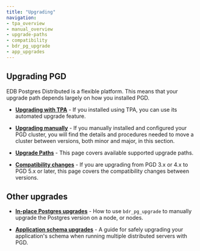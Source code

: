 ```yaml
---
title: "Upgrading"
navigation:
- tpa_overview
- manual_overview
- upgrade-paths
- compatibility
- bdr_pg_upgrade
- app_upgrades
---
```


## Upgrading PGD

EDB Postgres Distributed is a flexible platform. This means that your upgrade path depends largely on how you installed PGD.

* **[Upgrading with TPA](tpa_overview)** - If you installed using TPA, you can use its automated upgrade feature.

* **[Upgrading manually](manual_overview)** - If you manually installed and configured your PGD cluster, you will find the details and procedures needed to move a cluster between versions, both minor and major, in this section.

* **[Upgrade Paths](upgrade_paths)** - This page covers available supported upgrade paths.

* **[Compatibility changes](compatibility)** - If you are upgrading from PGD 3.x or 4.x to PGD 5.x or later, this page covers the compatibility changes between versions.


## Other upgrades

* **[In-place Postgres upgrades](bdr_pg_upgrade)** - How to use `bdr_pg_upgrade` to manually upgrade the Postgres version on a node, or nodes.

* **[Application schema upgrades](app_upgrades)** - A guide for safely upgrading your application's schema when running multiple distributed servers with PGD.

